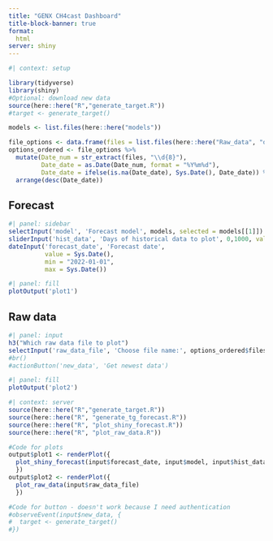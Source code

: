 ```yaml
---
title: "GENX CH4cast Dashboard"
title-block-banner: true
format: 
  html
server: shiny
---
```


```r
#| context: setup

library(tidyverse)
library(shiny)
#Optional: download new data
source(here::here("R","generate_target.R"))
#target <- generate_target()

models <- list.files(here::here("models"))

file_options <- data.frame(files = list.files(here::here("Raw_data", "dropbox_downloads")))
options_ordered <- file_options %>%
  mutate(Date_num = str_extract(files, "\\d{8}"),
         Date_date = as.Date(Date_num, format = "%Y%m%d"),
         Date_date = ifelse(is.na(Date_date), Sys.Date(), Date_date)) %>%
  arrange(desc(Date_date))
```

## Forecast

```r
#| panel: sidebar
selectInput('model', 'Forecast model', models, selected = models[[1]])
sliderInput('hist_data', 'Days of historical data to plot', 0,1000, value = 35)
dateInput('forecast_date', 'Forecast date', 
          value = Sys.Date(), 
          min = "2022-01-01",
          max = Sys.Date())
```

```r
#| panel: fill
plotOutput('plot1')
```

## Raw data

```r
#| panel: input
h3("Which raw data file to plot")
selectInput('raw_data_file', 'Choose file name:', options_ordered$files, selected = "current.dat", width = "100%")
#br()
#actionButton('new_data', 'Get newest data')
```

```r
#| panel: fill
plotOutput('plot2')
```

```r
#| context: server
source(here::here("R","generate_target.R"))
source(here::here("R", "generate_tg_forecast.R"))
source(here::here("R", "plot_shiny_forecast.R"))
source(here::here("R", "plot_raw_data.R"))

#Code for plots
output$plot1 <- renderPlot({
  plot_shiny_forecast(input$forecast_date, input$model, input$hist_data)
  })
output$plot2 <- renderPlot({
  plot_raw_data(input$raw_data_file)
  })

#Code for button - doesn't work because I need authentication
#observeEvent(input$new_data, {
#  target <- generate_target()
#})
```

